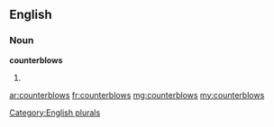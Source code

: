 ==English==

===Noun===
'''counterblows'''

# {{plural of|[[counterblow]]}}

[[Category:English plurals]]

[[ar:counterblows]]
[[fr:counterblows]]
[[mg:counterblows]]
[[my:counterblows]]